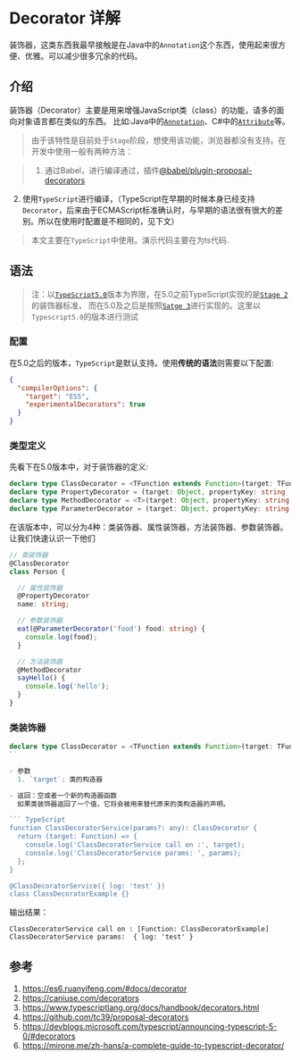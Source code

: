 # Decorator 详解

装饰器，这类东西我最早接触是在Java中的`Annotation`这个东西，使用起来很方便、优雅。可以减少很多冗余的代码。

## 介绍
装饰器（Decorator）主要是用来增强JavaScript类（class）的功能，请多的面向对象语言都在类似的东西。
比如:Java中的[`Annotation`](https://www.cnblogs.com/ziph/p/13056092.html)、C#中的[`Attribute`](https://www.cnblogs.com/zuiyirenjian/p/3980608.html)等。

> 由于该特性是目前处于`Stage`阶段，想使用该功能，浏览器都没有支持。在开发中使用一般有两种方法：

> 1. 通过Babel，进行编译通过，插件[@babel/plugin-proposal-decorators](https://babeljs.io/docs/babel-plugin-proposal-decorators)
  2. 使用`TypeScript`进行编译，（TypeScript在早期的时候本身已经支持`Decorator`，后来由于ECMAScript标准确认时，与早期的语法很有很大的差别。所以在使用时配置是不相同的，见下文）

> 本文主要在`TypeScript`中使用。演示代码主要在为ts代码.

## 语法

> 注：以[`TypeScript5.0`](https://devblogs.microsoft.com/typescript/announcing-typescript-5-0/#decorators)版本为界限，在5.0之前TypeScript实现的是[`Stage 2`](https://mirone.me/zh-hans/a-complete-guide-to-typescript-decorator/)的装饰器标准，
而在5.0及之后是按照[`Satge 3`](https://devblogs.microsoft.com/typescript/announcing-typescript-5-0/#decorators)进行实现的。这里以`Typescript5.0`的版本进行测试

### 配置
在5.0之后的版本，`TypeScript`是默认支持。使用**传统的语法**则需要以下配置:

```json
{
  "compilerOptions": {
    "target": "ES5",
    "experimentalDecorators": true
  }
}
```

### 类型定义
先看下在5.0版本中，对于装饰器的定义:

```TypeScript
declare type ClassDecorator = <TFunction extends Function>(target: TFunction) => TFunction | void;
declare type PropertyDecorator = (target: Object, propertyKey: string | symbol) => void;
declare type MethodDecorator = <T>(target: Object, propertyKey: string | symbol, descriptor: TypedPropertyDescriptor<T>) => TypedPropertyDescriptor<T> | void;
declare type ParameterDecorator = (target: Object, propertyKey: string | symbol | undefined, parameterIndex: number) => void;
```
在该版本中，可以分为4种：类装饰器、属性装饰器，方法装饰器、参数装饰器。让我们快速认识一下他们

```ts
// 类装饰器
@ClassDecorator
class Person {

  // 属性装饰器
  @PropertyDecorator
  name: string;

  // 参数装饰器
  eat(@ParameterDecorator('food') food: string) {
    console.log(food);
  }

  // 方法装饰器
  @MethodDecorator
  sayHello() {
    console.log('hello');
  }
}
```




### 类装饰器

```TypeScript
declare type ClassDecorator = <TFunction extends Function>(target: TFunction) => TFunction | void;
``

- 参数
  1. `target`: 类的构造器

- 返回：空或者一个新的构造器函数
  如果类装饰器返回了一个值，它将会被用来替代原来的类构造器的声明。

``` TypeScript
function ClassDecoratorService(params?: any): ClassDecorator {
  return (target: Function) => {
    console.log('ClassDecoratorService call on :', target);
    console.log('ClassDecoratorService params: ', params);
  };
}

@ClassDecoratorService({ log: 'test' })
class ClassDecoratorExample {}
```

输出结果：

```shell
ClassDecoratorService call on : [Function: ClassDecoratorExample]
ClassDecoratorService params:  { log: 'test' }
```

## 参考

1. https://es6.ruanyifeng.com/#docs/decorator
2. https://caniuse.com/decorators
3. https://www.typescriptlang.org/docs/handbook/decorators.html
4. https://github.com/tc39/proposal-decorators
5. https://devblogs.microsoft.com/typescript/announcing-typescript-5-0/#decorators
6. https://mirone.me/zh-hans/a-complete-guide-to-typescript-decorator/
